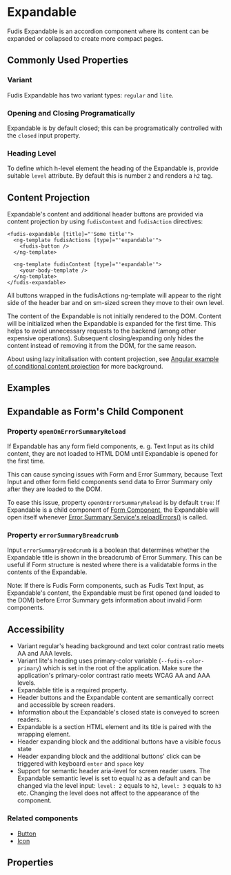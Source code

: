 
<Meta title="Components/Expandable" />

# Expandable

Fudis Expandable is an accordion component where its content can be expanded or collapsed to create more compact pages.

## Commonly Used Properties

### Variant

Fudis Expandable has two variant types: `regular` and `lite`.

### Opening and Closing Programatically

Expandable is by default closed; this can be programatically controlled with the `closed` input property.

### Heading Level

To define which h-level element the heading of the Expandable is, provide suitable `level` attribute. By default this is number `2` and renders a `h2` tag.

## Content Projection

Expandable's content and additional header buttons are provided via content projection by using `fudisContent` and `fudisAction` directives:

```
<fudis-expandable [title]="'Some title'">
  <ng-template fudisActions [type]="'expandable'">
    <fudis-button />
  </ng-template>

  <ng-template fudisContent [type]="'expandable'">
    <your-body-template />
  </ng-template>
</fudis-expandable>
```

All buttons wrapped in the fudisActions ng-template will appear to the right side of the header bar and on sm-sized screen they move to their own level.

The content of the Expandable is not initially rendered to the DOM. Content will be initialized when the Expandable is expanded for the first time. This helps to avoid unnecessary requests to the backend (among other expensive operations). Subsequent closing/expanding only hides the content instead of removing it from the DOM, for the same reason.

About using lazy initalisation with content projection, see [Angular example of conditional content projection](https://angular.io/guide/content-projection#conditional-content-projection) for more background.

## Examples

<Canvas of={ExpandableStories.AllVariants} />

## Expandable as Form's Child Component

### Property `openOnErrorSummaryReload`

If Expandable has any form field components, e. g. Text Input as its child content, they are not loaded to HTML DOM until Expandable is opened for the first time.

This can cause syncing issues with Form and Error Summary, because Text Input and other form field components send data to Error Summary only after they are loaded to the DOM.

To ease this issue, property `openOnErrorSummaryReload` is by default `true`: If Expandable is a child component of [Form Component](/docs/components-form-form--documentation), the Expandable will open itself whenever [Error Summary Service's reloadErrors()](/docs/services-error-summary--documentation#reload-errors) is called.

### Property `errorSummaryBreadcrumb`

Input `errorSummaryBreadcrumb` is a boolean that determines whether the Expandable title is shown in the breadcrumb of Error Summary. This can be useful if Form structure is nested where there is a validatable forms in the contents of the Expandable.

Note: If there is Fudis Form components, such as Fudis Text Input, as Expandable's content, the Expandable must be first opened (and loaded to the DOM) before Error Summary gets information about invalid Form components.

## Accessibility

- Variant regular's heading background and text color contrast ratio meets AA and AAA levels.
- Variant lite's heading uses primary-color variable (`--fudis-color-primary`) which is set in the root of the application. Make sure the application's primary-color contrast ratio meets WCAG AA and AAA levels.
- Expandable title is a required property.
- Header buttons and the Expandable content are semantically correct and accessible by screen readers.
- Information about the Expandable's closed state is conveyed to screen readers.
- Expandable is a section HTML element and its title is paired with the wrapping element.
- Header expanding block and the additional buttons have a visible focus state
- Header expanding block and the additional buttons' click can be triggered with keyboard <code>enter</code> and <code>space</code> key
- Support for semantic header aria-level for screen reader users. The Expandable semantic level is set to equal `h2` as a default and can be changed via the level input: `level: 2` equals to `h2`, `level: 3` equals to `h3` etc. Changing the level does not affect to the appearance of the component.

### Related components

- [Button](/docs/components-icon--documentation)
- [Icon](/docs/components-icon--documentation)

## Properties

<ArgTypes of={ExpandableComponent} exclude={expandableExclude} />
